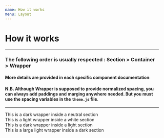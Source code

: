 ```yaml
---
name: How it works
menu: Layout
---
```



# How it works

---
### The following order is usually respected : Section > Container > Wrapper
#### More details are provided in each specific component documentation

#### N.B. Although Wrapper is supposed to provide normalized spacing, you can always add paddings and marging anywhere needed. But you must use the spacing variables in the `theme.js` file.
---

<Playground>
  <Section>
    <Container>
      <Wrapper variant="dark"> This is a dark wrapper inside a neutral section</Wrapper>
    </Container>
  </Section>
  <Section variant="white">
    <Container>
      <Wrapper variant="light"> This is a light wrapper inside a white section</Wrapper>
    </Container>
  </Section>
  <Section variant="light">
    <Container>
      <Wrapper variant="dark"> This is a dark wrapper inside a light section</Wrapper>
    </Container>
  </Section>
  <Section variant="dark">
    <Container>
      <Wrapper variant="light" size="large"> This is a large light wrapper inside a dark section</Wrapper>
    </Container>
  </Section>
</Playground>
